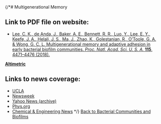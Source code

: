 {/*# Multigenerational Memory

## Link to PDF file on website:
- [Lee, C. K., de Anda, J., Baker, A. E., Bennett, R. R., Luo, Y., Lee, E. Y., Keefe, J. A., Helali, J. S., Ma, J., Zhao, K., Golestanian, R., O’Toole, G. A. & Wong, G. C. L. Multigenerational memory and adaptive adhesion in early bacterial biofilm communities. _Proc. Natl. Acad. Sci. U. S. A._ **115**, 4471–4476 (2018).](/pdf/10.1073~pnas.1720071115.pdf)

**[Altimetric](https://pnas.altmetric.com/details/34642620)**

## Links to news coverage:
- [UCLA](https://newsroom.ucla.edu/releases/bacteria-pass-on-memory-to-descendants-ucla)
- [Newsweek](https://www.newsweek.com/cystic-fibrosis-bacteria-chronic-infections-memory-876029)
- [Yahoo News (archive)](https://web.archive.org/web/20180408093112/uk.news.yahoo.com/cystic-fibrosis-bacteria-causing-chronic-122002477.html)
- [Phys.org](https://phys.org/news/2018-04-bacteria-memory-descendants.html)
- [Chemical & Engineering News](https://cen.acs.org/biologicalChemistry/infectiousDisease/Microbes-possess-chemical-memory/96/i14)
*/}
[Back to Bacterial Communities and Biofilms](/research/bacterial-communities-and-biofilms)